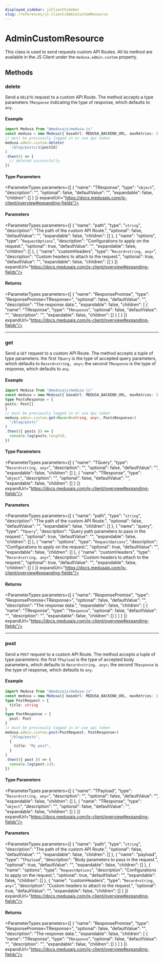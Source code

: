 ```yaml
---
displayed_sidebar: jsClientSidebar
slug: /references/js-client/AdminCustomResource
---
```



# AdminCustomResource

This class is used to send requests custom API Routes. All its method
are available in the JS Client under the `medusa.admin.custom` property.

## Methods

### delete

Send a `DELETE` request to a custom API Route. The method accepts a type parameters `TResponse` indicating the type of response, which defaults to `any`.

#### Example

```ts
import Medusa from "@medusajs/medusa-js"
const medusa = new Medusa({ baseUrl: MEDUSA_BACKEND_URL, maxRetries: 3 })
// must be previously logged in or use api token
medusa.admin.custom.delete(
  `/blog/posts/${postId}`
)
.then(() => {
  // deleted successfully
})
```

#### Type Parameters

<ParameterTypes parameters={[
  {
    "name": "TResponse",
    "type": "`object`",
    "description": "",
    "optional": false,
    "defaultValue": "",
    "expandable": false,
    "children": []
  }
]} expandUrl="https://docs.medusajs.com/js-client/overview#expanding-fields"/>

#### Parameters

<ParameterTypes parameters={[
  {
    "name": "path",
    "type": "`string`",
    "description": "The path of the custom API Route.",
    "optional": false,
    "defaultValue": "",
    "expandable": false,
    "children": []
  },
  {
    "name": "options",
    "type": "`RequestOptions`",
    "description": "Configurations to apply on the request.",
    "optional": true,
    "defaultValue": "",
    "expandable": false,
    "children": []
  },
  {
    "name": "customHeaders",
    "type": "`Record<string, any>`",
    "description": "Custom headers to attach to the request.",
    "optional": true,
    "defaultValue": "",
    "expandable": false,
    "children": []
  }
]} expandUrl="https://docs.medusajs.com/js-client/overview#expanding-fields"/>

#### Returns

<ParameterTypes parameters={[
  {
    "name": "ResponsePromise",
    "type": "ResponsePromise&#60;TResponse&#62;",
    "optional": false,
    "defaultValue": "",
    "description": "The response data.",
    "expandable": false,
    "children": [
      {
        "name": "TResponse",
        "type": "`TResponse`",
        "optional": false,
        "defaultValue": "",
        "description": "",
        "expandable": false,
        "children": []
      }
    ]
  }
]} expandUrl="https://docs.medusajs.com/js-client/overview#expanding-fields"/>

___

### get

Send a `GET` request to a custom API Route. The method accepts a tuple of type parameters: the first `TQuery` is the type of accepted query parameters,
which defaults to `Record<string, any>`; the second `TResponse` is the type of response, which defaults to `any`.

#### Example

```ts
import Medusa from "@medusajs/medusa-js"
const medusa = new Medusa({ baseUrl: MEDUSA_BACKEND_URL, maxRetries: 3 })
type PostsResponse = {
posts: Post[]
}
// must be previously logged in or use api token
medusa.admin.custom.get<Record<string, any>, PostsResponse>(
  "/blog/posts"
)
.then(({ posts }) => {
  console.log(posts.length);
})
```

#### Type Parameters

<ParameterTypes parameters={[
  {
    "name": "TQuery",
    "type": "`Record<string, any>`",
    "description": "",
    "optional": false,
    "defaultValue": "",
    "expandable": false,
    "children": []
  },
  {
    "name": "TResponse",
    "type": "`object`",
    "description": "",
    "optional": false,
    "defaultValue": "",
    "expandable": false,
    "children": []
  }
]} expandUrl="https://docs.medusajs.com/js-client/overview#expanding-fields"/>

#### Parameters

<ParameterTypes parameters={[
  {
    "name": "path",
    "type": "`string`",
    "description": "The path of the custom API Route.",
    "optional": false,
    "defaultValue": "",
    "expandable": false,
    "children": []
  },
  {
    "name": "query",
    "type": "`TQuery`",
    "description": "Query path parameters to pass in the request.",
    "optional": true,
    "defaultValue": "",
    "expandable": false,
    "children": []
  },
  {
    "name": "options",
    "type": "`RequestOptions`",
    "description": "Configurations to apply on the request.",
    "optional": true,
    "defaultValue": "",
    "expandable": false,
    "children": []
  },
  {
    "name": "customHeaders",
    "type": "`Record<string, any>`",
    "description": "Custom headers to attach to the request.",
    "optional": true,
    "defaultValue": "",
    "expandable": false,
    "children": []
  }
]} expandUrl="https://docs.medusajs.com/js-client/overview#expanding-fields"/>

#### Returns

<ParameterTypes parameters={[
  {
    "name": "ResponsePromise",
    "type": "ResponsePromise&#60;TResponse&#62;",
    "optional": false,
    "defaultValue": "",
    "description": "The response data.",
    "expandable": false,
    "children": [
      {
        "name": "TResponse",
        "type": "`TResponse`",
        "optional": false,
        "defaultValue": "",
        "description": "",
        "expandable": false,
        "children": []
      }
    ]
  }
]} expandUrl="https://docs.medusajs.com/js-client/overview#expanding-fields"/>

___

### post

Send a `POST` request to a custom API Route. The method accepts a tuple of type parameters: the first `TPayload` is the type of accepted body parameters,
which defaults to `Record<string, any>`; the second `TResponse` is the type of response, which defaults to `any`.

#### Example

```ts
import Medusa from "@medusajs/medusa-js"
const medusa = new Medusa({ baseUrl: MEDUSA_BACKEND_URL, maxRetries: 3 })
type PostRequest = {
  title: string
}
type PostResponse = {
  post: Post
}
// must be previously logged in or use api token
medusa.admin.custom.post<PostRequest, PostResponse>(
  "/blog/posts",
  {
    title: "My post",
  }
)
.then(({ post }) => {
  console.log(post.id);
})
```

#### Type Parameters

<ParameterTypes parameters={[
  {
    "name": "TPayload",
    "type": "`Record<string, any>`",
    "description": "",
    "optional": false,
    "defaultValue": "",
    "expandable": false,
    "children": []
  },
  {
    "name": "TResponse",
    "type": "`object`",
    "description": "",
    "optional": false,
    "defaultValue": "",
    "expandable": false,
    "children": []
  }
]} expandUrl="https://docs.medusajs.com/js-client/overview#expanding-fields"/>

#### Parameters

<ParameterTypes parameters={[
  {
    "name": "path",
    "type": "`string`",
    "description": "The path of the custom API Route.",
    "optional": false,
    "defaultValue": "",
    "expandable": false,
    "children": []
  },
  {
    "name": "payload",
    "type": "`TPayload`",
    "description": "Body parameters to pass in the request.",
    "optional": true,
    "defaultValue": "",
    "expandable": false,
    "children": []
  },
  {
    "name": "options",
    "type": "`RequestOptions`",
    "description": "Configurations to apply on the request.",
    "optional": true,
    "defaultValue": "",
    "expandable": false,
    "children": []
  },
  {
    "name": "customHeaders",
    "type": "`Record<string, any>`",
    "description": "Custom headers to attach to the request.",
    "optional": true,
    "defaultValue": "",
    "expandable": false,
    "children": []
  }
]} expandUrl="https://docs.medusajs.com/js-client/overview#expanding-fields"/>

#### Returns

<ParameterTypes parameters={[
  {
    "name": "ResponsePromise",
    "type": "ResponsePromise&#60;TResponse&#62;",
    "optional": false,
    "defaultValue": "",
    "description": "The response data.",
    "expandable": false,
    "children": [
      {
        "name": "TResponse",
        "type": "`TResponse`",
        "optional": false,
        "defaultValue": "",
        "description": "",
        "expandable": false,
        "children": []
      }
    ]
  }
]} expandUrl="https://docs.medusajs.com/js-client/overview#expanding-fields"/>
